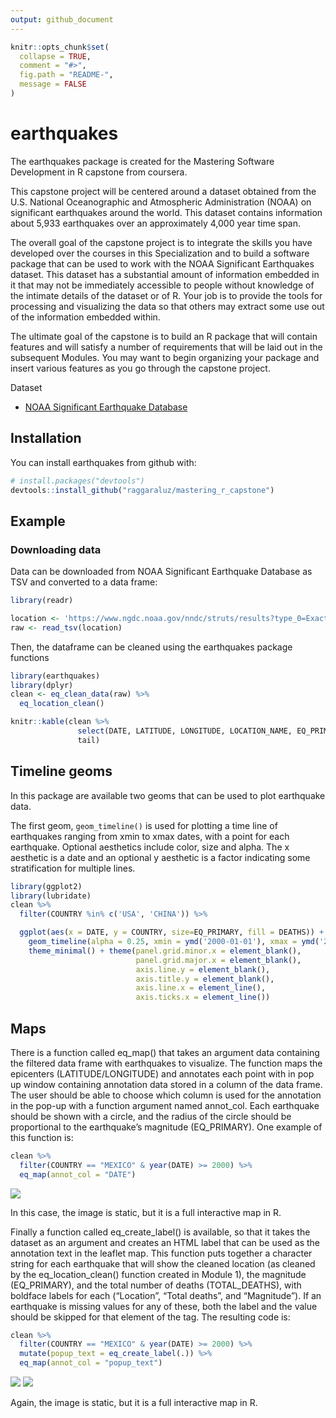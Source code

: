 ```yaml
---
output: github_document
---
```


<!-- README.md is generated from README.Rmd. Please edit that file -->

```r
knitr::opts_chunk$set(
  collapse = TRUE,
  comment = "#>",
  fig.path = "README-",
  message = FALSE
)
```

# earthquakes

The earthquakes package is created for the Mastering Software Development in R capstone from coursera.

This capstone project will be centered around a dataset obtained from the U.S. National Oceanographic and Atmospheric Administration (NOAA) on significant earthquakes around the world. This dataset contains information about 5,933 earthquakes over an approximately 4,000 year time span.

The overall goal of the capstone project is to integrate the skills you have developed over the courses in this Specialization and to build a software package that can be used to work with the NOAA Significant Earthquakes dataset. This dataset has a substantial amount of information embedded in it that may not be immediately accessible to people without knowledge of the intimate details of the dataset or of R. Your job is to provide the tools for processing and visualizing the data so that others may extract some use out of the information embedded within.

The ultimate goal of the capstone is to build an R package that will contain features and will satisfy a number of requirements that will be laid out in the subsequent Modules. You may want to begin organizing your package and insert various features as you go through the capstone project.

Dataset

* [NOAA Significant Earthquake Database](https://www.ngdc.noaa.gov/nndc/struts/form?t=101650&s=1&d=1)

## Installation

You can install earthquakes from github with:

```r
# install.packages("devtools")
devtools::install_github("raggaraluz/mastering_r_capstone")
```

## Example

### Downloading data

Data can be downloaded from NOAA Significant Earthquake Database as TSV and converted to a data frame:

```r
library(readr)

location <- 'https://www.ngdc.noaa.gov/nndc/struts/results?type_0=Exact&query_0=$ID&t=101650&s=13&d=189&dfn=signif.txt'
raw <- read_tsv(location)
```

Then, the dataframe can be cleaned using the earthquakes package functions
```r
library(earthquakes)
library(dplyr)
clean <- eq_clean_data(raw) %>%
  eq_location_clean()

knitr::kable(clean %>%
               select(DATE, LATITUDE, LONGITUDE, LOCATION_NAME, EQ_PRIMARY) %>%
               tail)
```

## Timeline geoms

In this package are available two geoms that can be used to plot earthquake data.

The first geom, `geom_timeline()` is used for plotting a time line of earthquakes ranging from xmin to xmax dates, with a point for each earthquake. Optional aesthetics include color, size and alpha. The x aesthetic is a date and an optional y aesthetic is a factor indicating some stratification for multiple lines.

```r
library(ggplot2)
library(lubridate)
clean %>%
  filter(COUNTRY %in% c('USA', 'CHINA')) %>%

  ggplot(aes(x = DATE, y = COUNTRY, size=EQ_PRIMARY, fill = DEATHS)) +
    geom_timeline(alpha = 0.25, xmin = ymd('2000-01-01'), xmax = ymd('2015-12-31')) +
    theme_minimal() + theme(panel.grid.minor.x = element_blank(),
                            panel.grid.major.x = element_blank(),
                            axis.line.y = element_blank(),
                            axis.title.y = element_blank(),
                            axis.line.x = element_line(),
                            axis.ticks.x = element_line())
```

## Maps

There is a function called eq_map() that takes an argument data containing the filtered data frame with earthquakes to visualize. The function maps the epicenters (LATITUDE/LONGITUDE) and annotates each point with in pop up window containing annotation data stored in a column of the data frame. The user should be able to choose which column is used for the annotation in the pop-up with a function argument named annot_col. Each earthquake should be shown with a circle, and the radius of the circle should be proportional to the earthquake's magnitude (EQ_PRIMARY). One example of this function is:

```r
clean %>%  
  filter(COUNTRY == "MEXICO" & year(DATE) >= 2000) %>% 
  eq_map(annot_col = "DATE")
```
![](README_figures/leaflet-date.png)

In this case, the image is static, but it is a full interactive map in R.

Finally a function called eq_create_label() is available, so that it takes the dataset as an argument and creates an HTML label that can be used as the annotation text in the leaflet map. This function puts together a character string for each earthquake that will show the cleaned location (as cleaned by the eq_location_clean() function created in Module 1), the magnitude (EQ_PRIMARY), and the total number of deaths (TOTAL_DEATHS), with boldface labels for each ("Location", "Total deaths", and "Magnitude"). If an earthquake is missing values for any of these, both the label and the value should be skipped for that element of the tag. The resulting code is:

```r
clean %>% 
  filter(COUNTRY == "MEXICO" & year(DATE) >= 2000) %>% 
  mutate(popup_text = eq_create_label(.)) %>% 
  eq_map(annot_col = "popup_text")
```
![](README_figures/leaflet-popup-1.png)
![](README_figures/leaflet-popup-2.png)

Again, the image is static, but it is a full interactive map in R.


